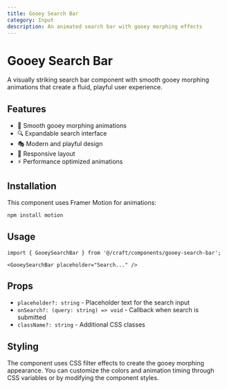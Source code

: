 ```yaml
---
title: Gooey Search Bar
category: Input
description: An animated search bar with gooey morphing effects
---
```


# Gooey Search Bar

A visually striking search bar component with smooth gooey morphing animations that create a fluid, playful user experience.

## Features

- 🎨 Smooth gooey morphing animations
- 🔍 Expandable search interface
- 🎭 Modern and playful design
- 📱 Responsive layout
- ⚡ Performance optimized animations

## Installation

This component uses Framer Motion for animations:

```bash
npm install motion
```

## Usage

```tsx
import { GooeySearchBar } from '@/craft/components/gooey-search-bar';

<GooeySearchBar placeholder="Search..." />
```

## Props

- `placeholder?: string` - Placeholder text for the search input
- `onSearch?: (query: string) => void` - Callback when search is submitted
- `className?: string` - Additional CSS classes

## Styling

The component uses CSS filter effects to create the gooey morphing appearance. You can customize the colors and animation timing through CSS variables or by modifying the component styles.

